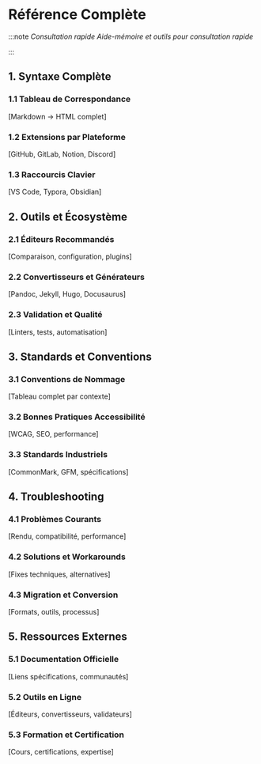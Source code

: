 
# Référence Complète

:::note
_Consultation rapide_
_Aide-mémoire et outils pour consultation rapide_

:::

## 1. Syntaxe Complète

### 1.1 Tableau de Correspondance

[Markdown → HTML complet]

### 1.2 Extensions par Plateforme

[GitHub, GitLab, Notion, Discord]

### 1.3 Raccourcis Clavier

[VS Code, Typora, Obsidian]

## 2. Outils et Écosystème

### 2.1 Éditeurs Recommandés

[Comparaison, configuration, plugins]

### 2.2 Convertisseurs et Générateurs

[Pandoc, Jekyll, Hugo, Docusaurus]

### 2.3 Validation et Qualité

[Linters, tests, automatisation]

## 3. Standards et Conventions

### 3.1 Conventions de Nommage

[Tableau complet par contexte]

### 3.2 Bonnes Pratiques Accessibilité

[WCAG, SEO, performance]

### 3.3 Standards Industriels

[CommonMark, GFM, spécifications]

## 4. Troubleshooting

### 4.1 Problèmes Courants

[Rendu, compatibilité, performance]

### 4.2 Solutions et Workarounds

[Fixes techniques, alternatives]

### 4.3 Migration et Conversion

[Formats, outils, processus]

## 5. Ressources Externes

### 5.1 Documentation Officielle

[Liens spécifications, communautés]

### 5.2 Outils en Ligne

[Éditeurs, convertisseurs, validateurs]

### 5.3 Formation et Certification

[Cours, certifications, expertise]
